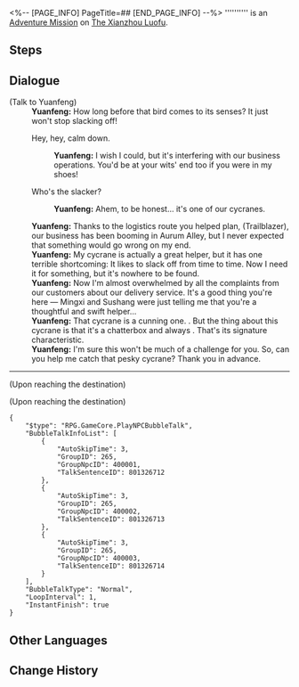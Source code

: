 <%-- [PAGE_INFO]
PageTitle=##
[END_PAGE_INFO] --%>
{{Stub|Dialogue.}}
{{Mission Infobox
|id            = 8003267
|title         = 
|image         = <!--Mission .png-->
|type          = Adventure
|event_name    = 
|chapter       = 
|requirements  = [[Adventure Mission]] ''[[Dock Operations (II)]]'' completed
|summary       = <!--official mission summary from Fate's Atlas-->
|characters    = Enthusiastic Cycrane; Idling Cycrane; Passerby Cycrane; Trailblazer; Yuanfeng
|startLocation = [[The Xianzhou Luofu]] - [[Aurum Alley]]
|world         = The Xianzhou Luofu
|area          = Aurum Alley
|prev          = Dock Operations (II)
|next          = 
|rewards       = Prosperity Certificate*2
}}
'''''''''' is an [[Adventure Mission]] on [[The Xianzhou Luofu]].

==Steps==


<!--
==Gameplay Notes==

--><!--
==Trial Character==

-->
==Dialogue==
{{Stub Dialogue}}

;(Talk to Yuanfeng)
:'''Yuanfeng:''' How long before that bird comes to its senses? It just won't stop slacking off!
:{{DIcon|Arrow}} Hey, hey, calm down.
::'''Yuanfeng:''' I wish I could, but it's interfering with our business operations. You'd be at your wits' end too if you were in my shoes!
:{{DIcon|Arrow}} Who's the slacker?
::'''Yuanfeng:''' Ahem, to be honest... it's one of our cycranes.
:'''Yuanfeng:''' Thanks to the logistics route you helped plan, (Trailblazer), our business has been booming in Aurum Alley, but I never expected that something would go wrong on my end.
:'''Yuanfeng:''' My cycrane is actually a great helper, but it has one terrible shortcoming: It likes to slack off from time to time. Now I need it for something, but it's nowhere to be found.
:'''Yuanfeng:''' Now I'm almost overwhelmed by all the complaints from our customers about our delivery service. It's a good thing you're here &mdash; Mingxi and Sushang were just telling me that you're a thoughtful and swift helper...
:'''Yuanfeng:''' That cycrane is a cunning one. {{Color|keyword|nobold=1|If it sees someone coming to catch it, it will assert that you've found the wrong cycrane}}. But the thing about this cycrane is that it's a chatterbox and always {{Color|keyword|nobold=1|pesters people with its made-up stories}}. That's its signature characteristic.
:'''Yuanfeng:''' I'm sure this won't be much of a challenge for you. So, can you help me catch that pesky cycrane? Thank you in advance.
----
;(Upon reaching the destination)

;(Upon reaching the destination)
<pre>{
	"$type": "RPG.GameCore.PlayNPCBubbleTalk",
	"BubbleTalkInfoList": [
		{
			"AutoSkipTime": 3,
			"GroupID": 265,
			"GroupNpcID": 400001,
			"TalkSentenceID": 801326712
		},
		{
			"AutoSkipTime": 3,
			"GroupID": 265,
			"GroupNpcID": 400002,
			"TalkSentenceID": 801326713
		},
		{
			"AutoSkipTime": 3,
			"GroupID": 265,
			"GroupNpcID": 400003,
			"TalkSentenceID": 801326714
		}
	],
	"BubbleTalkType": "Normal",
	"LoopInterval": 1,
	"InstantFinish": true
}</pre>
{{Dialogue End}}

==Other Languages==
{{Other Languages
|en   = 
|zhs  = 
|zht  = 
|ja   = 
|ko   = 
|es   = 
|fr   = 
|ru   = 
|th   = 
|vi   = 
|de   = 
|id   = 
|pt   = 
}}

==Change History==
{{Change History|1.3}}
